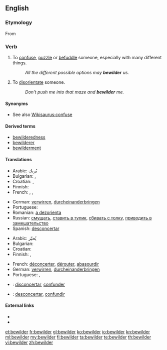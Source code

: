 ==English==

===Etymology===
From {{prefix|be|wilder}}

===Verb===
{{en-verb}}

# {{transitive}} To [[confuse]], [[puzzle]] or [[befuddle]] someone, especially with many different things.
#: ''All the different possible options may '''bewilder''' us.''
# {{transitive}} To [[disorientate]] someone.
#: ''Don't push me into that maze and '''bewilder''' me.''

====Synonyms====
* See also [[Wikisaurus:confuse]]

====Derived terms====
* [[bewilderedness]]
* [[bewilderer]]
* [[bewilderment]]

====Translations====
{{trans-top|confuse}}
* Arabic: يُربك
* Bulgarian: {{t|bg|смущавам}},  {{t+|bg|озадачавам}}
* Croatian: {{t|hr|zbuniti|alt=zbúniti}}, {{t-|hr|smesti|alt=smȅsti}}
* Finnish: {{t+|fi|hämmentää}}
* French: {{t+|fr|déconcerter}}, {{t+|fr|dérouter}}, {{t+|fr|abasourdir}}
{{trans-mid}}
* German: [[verwirren]], [[durcheinanderbringen]]
* Portuguese: {{t+|pt|confundir}}
* Romanian: [[a dezorienta]]
* Russian: [[смущать]], [[ставить в тупик]], [[сбивать с толку]], [[приводить в замешательство]]
* Spanish: [[desconcertar]]
{{trans-bottom}}

{{trans-top|disorientate}}
* Arabic: يُحيّر
* Bulgarian: {{t|bg|обърквам}}
* Croatian: {{t|hr|dezorijentirati|alt=dezorijentírati}}
* Finnish: {{t-|fi|eksyttää}}, {{t-|fi|harhauttaa}}
{{trans-mid}}
* French: [[déconcerter]], [[dérouter]], [[abasourdir]]
* German: [[verwirren]], [[durcheinanderbringen]]
* Portuguese: {{t-|pt|desorientar}}, {{t|pt|desconcertar}}
{{trans-bottom}}

{{checktrans-top}}
* {{ttbc|ia}}: [[disconcertar]], [[confunder]]
* {{ttbc|es}}: [[desconcertar]], [[confundir]]
{{trans-bottom}}

====External links====
* {{R:Webster 1913}}
* {{R:Century 1911}}

[[et:bewilder]]
[[fr:bewilder]]
[[gl:bewilder]]
[[ko:bewilder]]
[[io:bewilder]]
[[kn:bewilder]]
[[ml:bewilder]]
[[my:bewilder]]
[[fi:bewilder]]
[[ta:bewilder]]
[[te:bewilder]]
[[th:bewilder]]
[[vi:bewilder]]
[[zh:bewilder]]